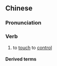 {{also|触控}}
==Chinese==
{{zh-forms|s=触控}}

===Pronunciation===
{{zh-pron
|m=chùkòng
|c=zuk1 hung3
|cat=v
}}

===Verb===
{{zh-verb}}

# {{lb|zh|computing}} to [[touch]] to [[control]]

====Derived terms====
{{zh-der|觸控筆|觸控板}}